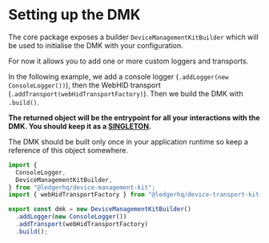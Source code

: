 # Setting up the DMK

The core package exposes a builder `DeviceManagementKitBuilder` which will be used to initialise the DMK with your configuration.

For now it allows you to add one or more custom loggers and transports.

In the following example, we add a console logger (`.addLogger(new ConsoleLogger())`), then the WebHID transport (`.addTransport(webHidTransportFactory)`).
Then we build the DMK with `.build()`.

**The returned object will be the entrypoint for all your interactions with the DMK. You should keep it as a <u>SINGLETON</u>.**

The DMK should be built only once in your application runtime so keep a reference of this object somewhere.

```ts
import {
  ConsoleLogger,
  DeviceManagementKitBuilder,
} from "@ledgerhq/device-management-kit";
import { webHidTransportFactory } from "@ledgerhq/device-transport-kit-web-hid";

export const dmk = new DeviceManagementKitBuilder()
  .addLogger(new ConsoleLogger())
  .addTransport(webHidTransportFactory)
  .build();
```
